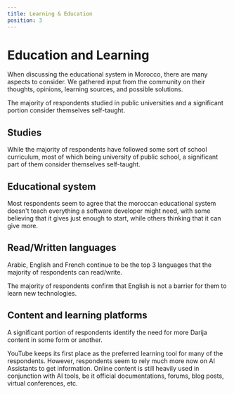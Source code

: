 ```yaml
---
title: Learning & Education
position: 3
---
```


# Education and Learning

When discussing the educational system in Morocco, there are many aspects to consider. We gathered input from the community on their thoughts, opinions, learning sources, and possible solutions.

The majority of respondents studied in public universities and a significant portion consider themselves self-taught.

## Studies

While the majority of respondents have followed some sort of school curriculum, most of which being university of public school, a significant part of them consider themselves self-taught.

<Chart id="education-q-0" title={false} />

## Educational system

Most respondents seem to agree that the moroccan educational system doesn't teach everything a software developer might need, with some believing that it gives just enough to start, while others thinking that it can give more.

<Chart id="education-q-1" title={false} />

## Read/Written languages

Arabic, English and French continue to be the top 3 languages that the majority of respondents can read/write.

<Chart id="education-q-2" title={false} />

The majority of respondents confirm that English is not a barrier for them to learn new technologies.

<Chart id="education-q-3" title={false} />

## Content and learning platforms

A significant portion of respondents identify the need for more Darija content in some form or another.

<Chart id="education-q-4" title={false} />

YouTube keeps its first place as the preferred learning tool for many of the respondents.
However, respondents seem to rely much more now on AI Assistants to get information.
Online content is still heavily used in conjunction with AI tools, be it official documentations, forums, blog posts, virtual conferences, etc.

<Tabs>
  <TabItem title="2024">
    <Chart id="education-q-5" year={2024} title={false} />
  </TabItem>
  <TabItem title="2023">
    <Chart id="education-q-5" year={2023} title={false} />
  </TabItem>
</Tabs>
